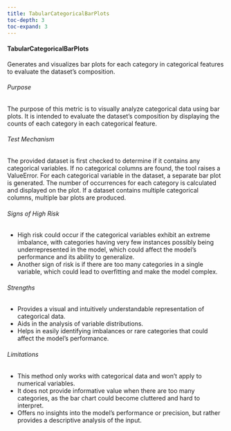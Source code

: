```yaml
---
title: TabularCategoricalBarPlots
toc-depth: 3
toc-expand: 3
---
```






 
#### TabularCategoricalBarPlots

Generates and visualizes bar plots for each category in categorical features to evaluate the dataset's composition.

###### Purpose

The purpose of this metric is to visually analyze categorical data using bar plots. It is intended to evaluate the
dataset's composition by displaying the counts of each category in each categorical feature.

###### Test Mechanism

The provided dataset is first checked to determine if it contains any categorical variables. If no categorical
columns are found, the tool raises a ValueError. For each categorical variable in the dataset, a separate bar plot
is generated. The number of occurrences for each category is calculated and displayed on the plot. If a dataset
contains multiple categorical columns, multiple bar plots are produced.

###### Signs of High Risk

- High risk could occur if the categorical variables exhibit an extreme imbalance, with categories having very few
instances possibly being underrepresented in the model, which could affect the model's performance and its ability
to generalize.
- Another sign of risk is if there are too many categories in a single variable, which could lead to overfitting
and make the model complex.

###### Strengths

- Provides a visual and intuitively understandable representation of categorical data.
- Aids in the analysis of variable distributions.
- Helps in easily identifying imbalances or rare categories that could affect the model's performance.

###### Limitations

- This method only works with categorical data and won't apply to numerical variables.
- It does not provide informative value when there are too many categories, as the bar chart could become cluttered
and hard to interpret.
- Offers no insights into the model's performance or precision, but rather provides a descriptive analysis of the
input.




 